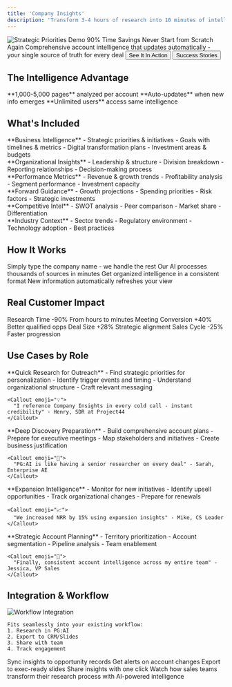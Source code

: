 ```yaml
---
title: 'Company Insights'
description: 'Transform 3-4 hours of research into 10 minutes of intelligence'
---
```


<Frame caption="Viewing strategic priorities for an account">
  <img src="https://res.cloudinary.com/dv8zk2qjf/image/upload/v1750159210/strategic-priorities-gif-ezgif.com-resize_a8fy9n.gif" alt="Strategic Priorities Demo" />
</Frame>


<Hero>
  <Badge variant="success">90% Time Savings</Badge>
  <HeroTitle>Never Start from Scratch Again</HeroTitle>
  <HeroDescription>
    Comprehensive account intelligence that updates automatically - your single source of truth for every deal
  </HeroDescription>
  <HeroButtons>
    <Button href="/demo">See It In Action</Button>
    <Button variant="secondary" href="/case-studies">Success Stories</Button>
  </HeroButtons>
</Hero>

## The Intelligence Advantage

<CardGroup cols={3}>
  <Card title="Comprehensive" icon="globe" color="#8b5cf6">
    **1,000-5,000 pages** analyzed per account
  </Card>
  <Card title="Current" icon="refresh" color="#10b981">
    **Auto-updates** when new info emerges
  </Card>
  <Card title="Collaborative" icon="users" color="#3b82f6">
    **Unlimited users** access same intelligence
  </Card>
</CardGroup>

## What's Included

<Tabs>
  <Tab title="🎯 Strategic Intel">
    <Grid cols={2}>
      <div>
        **Business Intelligence**
        - Strategic priorities & initiatives
        - Goals with timelines & metrics
        - Digital transformation plans
        - Investment areas & budgets
      </div>
      <div>
        **Organizational Insights**
        - Leadership & structure
        - Division breakdown
        - Reporting relationships
        - Decision-making process
      </div>
    </Grid>
  </Tab>
  <Tab title="📊 Financial Analysis">
    <Grid cols={2}>
      <div>
        **Performance Metrics**
        - Revenue & growth trends
        - Profitability analysis
        - Segment performance
        - Investment capacity
      </div>
      <div>
        **Forward Guidance**
        - Growth projections
        - Spending priorities
        - Risk factors
        - Strategic investments
      </div>
    </Grid>
  </Tab>
  <Tab title="🏢 Market Position">
    <Grid cols={2}>
      <div>
        **Competitive Intel**
        - SWOT analysis
        - Peer comparison
        - Market share
        - Differentiation
      </div>
      <div>
        **Industry Context**
        - Sector trends
        - Regulatory environment
        - Technology adoption
        - Best practices
      </div>
    </Grid>
  </Tab>
</Tabs>

## How It Works

<Steps>
  <Step title="Enter Company Name">
    Simply type the company name - we handle the rest
  </Step>
  <Step title="AI Analysis">
    Our AI processes thousands of sources in minutes
  </Step>
  <Step title="Structured Insights">
    Get organized intelligence in a consistent format
  </Step>
  <Step title="Continuous Updates">
    New information automatically refreshes your view
  </Step>
</Steps>

## Real Customer Impact

<StatGroup>
  <Stat>
    <StatLabel>Research Time</StatLabel>
    <StatNumber>-90%</StatNumber>
    <StatHelpText>From hours to minutes</StatHelpText>
  </Stat>
  <Stat>
    <StatLabel>Meeting Conversion</StatLabel>
    <StatNumber>+40%</StatNumber>
    <StatHelpText>Better qualified opps</StatHelpText>
  </Stat>
  <Stat>
    <StatLabel>Deal Size</StatLabel>
    <StatNumber>+28%</StatNumber>
    <StatHelpText>Strategic alignment</StatHelpText>
  </Stat>
  <Stat>
    <StatLabel>Sales Cycle</StatLabel>
    <StatNumber>-25%</StatNumber>
    <StatHelpText>Faster progression</StatHelpText>
  </Stat>
</StatGroup>

## Use Cases by Role

<AccordionGroup>
  <Accordion title="Sales Development (SDR/BDR)" icon="phone">
    **Quick Research for Outreach**
    - Find strategic priorities for personalization
    - Identify trigger events and timing
    - Understand organizational structure
    - Craft relevant messaging
    
    <Callout emoji="💡">
      "I reference Company Insights in every cold call - instant credibility" - Henry, SDR at Project44
    </Callout>
  </Accordion>
  <Accordion title="Account Executives" icon="handshake">
    **Deep Discovery Preparation**
    - Build comprehensive account plans
    - Prepare for executive meetings
    - Map stakeholders and initiatives
    - Create business justification
    
    <Callout emoji="🎯">
      "PG:AI is like having a senior researcher on every deal" - Sarah, Enterprise AE
    </Callout>
  </Accordion>
  <Accordion title="Customer Success" icon="heart">
    **Expansion Intelligence**
    - Monitor for new initiatives
    - Identify upsell opportunities
    - Track organizational changes
    - Prepare for renewals
    
    <Callout emoji="📈">
      "We increased NRR by 15% using expansion insights" - Mike, CS Leader
    </Callout>
  </Accordion>
  <Accordion title="Sales Leadership" icon="crown">
    **Strategic Account Planning**
    - Territory prioritization
    - Account segmentation
    - Pipeline analysis
    - Team enablement
    
    <Callout emoji="🚀">
      "Finally, consistent account intelligence across my entire team" - Jessica, VP Sales
    </Callout>
  </Accordion>
</AccordionGroup>

## Integration & Workflow

<Tabs>
  <Tab title="🔄 Your Process">
    <Image src="/api/placeholder/800/400" alt="Workflow Integration" />
    
    Fits seamlessly into your existing workflow:
    1. Research in PG:AI
    2. Export to CRM/Slides
    3. Share with team
    4. Track engagement
  </Tab>
  <Tab title="🔗 Integrations">
    <CardGroup cols={2}>
      <Card title="Salesforce" icon="salesforce">
        Sync insights to opportunity records
      </Card>
      <Card title="Slack" icon="slack">
        Get alerts on account changes
      </Card>
      <Card title="PowerPoint" icon="file-powerpoint">
        Export to exec-ready slides
      </Card>
      <Card title="Email" icon="envelope">
        Share insights with one click
      </Card>
    </CardGroup>
  </Tab>
</Tabs>

<Card title="See Company Insights in Action" icon="play" href="/demo">
  Watch how sales teams transform their research process with AI-powered intelligence
</Card>